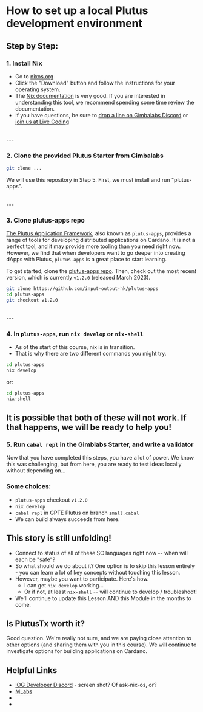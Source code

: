 # How to set up a local Plutus development environment

## Step by Step:

### 1. Install Nix
- Go to [nixos.org](http://nixos.org)
- Click the "Download" button and follow the instructions for your operating system.
- The [Nix documentation](https://nixos.org/learn.html) is very good. If you are interested in understanding this tool, we recommend spending some time review the documentation.
- If you have questions, be sure to [drop a line on Gimbalabs Discord](https://discord.gg/Va7DXqSSn8) or [join us at Live Coding](/live-coding)

<br />
---

### 2. Clone the provided Plutus Starter from Gimbalabs
```bash
git clone ...
```

We will use this repository in Step 5. First, we must install and run "plutus-apps".

<br />
---

### 3. Clone plutus-apps repo
[The Plutus Application Framework](https://github.com/input-output-hk/plutus-apps), also known as `plutus-apps`, provides a range of tools for developing distributed applications on Cardano. It is not a perfect tool, and it may provide more tooling than you need right now. However, we find that when developers want to go deeper into creating dApps with Plutus, `plutus-apps` is a great place to start learning.

To get started, clone the [plutus-apps repo](https://github.com/input-output-hk/plutus-apps). Then, check out the most recent version, which is currently `v1.2.0` (released March 2023).

```bash
git clone https://github.com/input-output-hk/plutus-apps
cd plutus-apps
git checkout v1.2.0
```
<br />
---

### 4. In `plutus-apps`, run `nix develop` or `nix-shell`
- As of the start of this course, nix is in transition.
- That is why there are two different commands you might try.

```bash
cd plutus-apps
nix develop
```
or:

```bash
cd plutus-apps
nix-shell
```

It is possible that both of these will not work. If that happens, we will be ready to help you!
<br />
---

### 5. Run `cabal repl` in the Gimblabs Starter, and write a validator

Now that you have completed this steps, you have a lot of power. We know this was challenging, but from here, you are ready to test ideas locally without depending on...

### Some choices:

- `plutus-apps` checkout `v1.2.0`
- `nix develop`
- `cabal repl` in GPTE Plutus on branch `small.cabal`
- We can build always succeeds from here.

## This story is still unfolding!
- Connect to status of all of these SC languages right now -- when will each be "safe"?
- So what should we do about it? One option is to skip this lesson entirely - you can learn a lot of key concepts without touching this lesson.
- However, maybe you want to participate. Here's how.
  - I can get `nix develop` working...
  - Or if not, at least `nix-shell` -- will continue to develop / troubleshoot!
- We'll continue to update this Lesson AND this Module in the months to come.

## Is PlutusTx worth it?

Good question. We're really not sure, and we are paying close attention to other options (and sharing them with you in this course). We will continue to investigate options for building applications on Cardano.

## Helpful Links

- [IOG Developer Discord]() - screen shot? Of ask-nix-os, or?
- [MLabs]()
- []()
- []()

